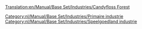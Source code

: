[[Translation:en/Manual/Base Set/Industries/Candyfloss Forest]]

{{nl/Manual/Base Set/Industries/Industrieën|image=en/Manual/Base Set/Industries/CandyflossForest.png
|name=Suikerspinbos
|climates=[[nl/Manual/Klimaat#speelgoedland|Speelgoedland]]
|accepts=Niets
|produces=[[nl/Manual/Base Set/Cargos/Suikerspin|Suikerspin]]
|notes=Niet aanwezig in andere [[nl/Manual/Klimaat|klimaten]].
}}

{{nl/Manual/Base Set/Industries/Navbox Industrieën}}
[[Category:nl/Manual/Base Set/Industries/Primaire industrie]]
[[Category:nl/Manual/Base Set/Industries/Speelgoedland industrie]]